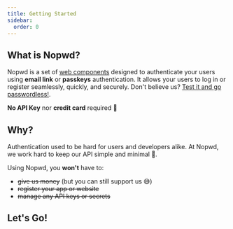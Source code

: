 ```yaml
---
title: Getting Started
sidebar:
  order: 0
---
```


## What is Nopwd?

Nopwd is a set of [web components](/reference/components) designed to authenticate your users using **email link** or **passkeys** authentication. It allows your users to log in or register seamlessly, quickly, and securely. Don't believe us? [Test it and go passwordless!](https://nopwd.rocks).

**No API Key** nor **credit card** required 🕺

## Why?

Authentication used to be hard for users and developers alike. At Nopwd, we work hard to keep our API simple and minimal 💆.

Using Nopwd, you **won't** have to:

- ~~give us money~~ (but you can still support us 😅)
- ~~register your app or website~~
- ~~manage any API keys or secrets~~

## Let's Go!


<CardGrid>
  <LinkCard
    title="Authenticating with Email Magic-Link"
    description="Onboard your users with one-click email authentication"
    href="/guides/email"
  />
  <LinkCard
    title="Authenticating with Passkeys"
    description="Delight them with biometric authentication right in the browser"
    href="/guides/passkeys"
  />
</CardGrid>
